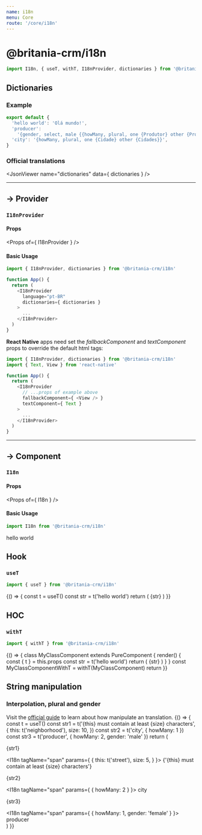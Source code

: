 ```yaml
---
name: i18n
menu: Core
route: '/core/i18n'
---
```




# @britania-crm/i18n
```js
import I18n, { useT, withT, I18nProvider, dictionaries } from '@britania-crm/i18n'
```

## Dictionaries

### Example
```js
export default {
  'hello world': 'Olá mundo!',
  'producer':
    '{gender, select, male {{howMany, plural, one {Produtor} other {Produtores}}} female {{howMany, plural, one {Produtora} other {Produtoras}}}}',
  'city': '{howMany, plural, one {Cidade} other {Cidades}}',
}
```
### Official translations
<JsonViewer name="dictionaries" data={ dictionaries } />


----

## -> Provider
### `I18nProvider`

#### Props
<Props of={ I18nProvider } />

#### Basic Usage
```js
import { I18nProvider, dictionaries } from '@britania-crm/i18n'

function App() {
  return (
    <I18nProvider
      language="pt-BR"
      dictionaries={ dictionaries }
    >
      ...
    </I18nProvider>
  )
}
```

**React Native** apps need set the *fallbackComponent* and *textComponent* props to override the default html tags:
```js
import { I18nProvider, dictionaries } from '@britania-crm/i18n'
import { Text, View } from 'react-native'

function App() {
  return (
    <I18nProvider
      // ...props of example above
      fallbackComponent={ <View /> }
      textComponent={ Text }
    >
      ...
    </I18nProvider>
  )
}
```

----

## -> Component
### `I18n`

#### Props
<Props of={ I18n } />

#### Basic Usage
```js
import I18n from '@britania-crm/i18n'
```
<Playground>
  <I18n>hello world</I18n>
</Playground>


## Hook
### `useT`
```js
import { useT } from '@britania-crm/i18n'
```
<Playground>
  {() => {
    const t = useT()
    const str = t('hello world')
    return (
      <span>
        {str}
      </span>
    )
  }}
</Playground>


## HOC
### `withT`
```js
import { withT } from '@britania-crm/i18n'
```
<Playground>
  {() => {
    class MyClassComponent extends PureComponent {
      render() {
        const { t } = this.props
        const str = t('hello world')
        return (
          <span>
            {str}
          </span>
        )
      }
    }
    const MyClassComponentWithT = withT(MyClassComponent)
    return <MyClassComponentWithT />
  }}
</Playground>


## String manipulation
### Interpolation, plural and gender
Visit the [official guide](http://userguide.icu-project.org/formatparse/messages) to learn about how manipulate an translation.
<Playground>
  {() => {
    const t = useT()
    const str1 = t('{this} must contain at least {size} characters', {
      this: t('neighborhood'),
      size: 10,
    })
    const str2 = t('city', { howMany: 1 })
    const str3 = t('producer', { howMany: 2, gender: 'male' })
    return (
      <div>
        <p>
          {str1}
        </p>
        <I18n
          tagName="span"
          params={ {
            this: t('street'),
            size: 5,
          } }>
          {'{this} must contain at least {size} characters'}
        </I18n>
        <p>
          {str2}
        </p>
        <I18n tagName="span" params={ { howMany: 2 } }>
          city
        </I18n>
        <p>
          {str3}
        </p>
        <I18n tagName="span" params={ { howMany: 1, gender: 'female' } }>
          producer
        </I18n>
      </div>
    )
  }}
</Playground>

